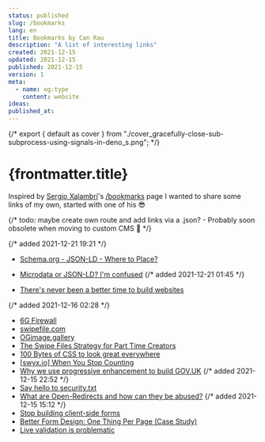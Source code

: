 ```yaml
---
status: published
slug: /bookmarks
lang: en
title: Bookmarks by Can Rau
description: "A list of interesting links"
created: 2021-12-15
updated: 2021-12-15
published: 2021-12-15
version: 1
meta:
  - name: og:type
    content: website
ideas:
published_at:
---
```


{/* export { default as cover } from "./cover_gracefully-close-sub-subprocess-using-signals-in-deno_s.png"; */}

# {frontmatter.title}

Inspired by [Sergio Xalambrí](https://twitter.com/sergiodxa)'s [/bookmarks](https://sergiodxa.com/bookmarks) page I wanted to share some links of my own, started with one of his 😎

{/* todo: maybe create own route and add links via a .json? - Probably soon obsolete when moving to custom CMS 🥰 */}

{/* added 2021-12-21 19:21 */}

- [Schema.org - JSON-LD - Where to Place?](https://stackoverflow.com/questions/28687653/schema-org-json-ld-where-to-place)
- [Microdata or JSON-LD? I'm confused](https://stackoverflow.com/questions/38091635/microdata-or-json-ld-im-confused)
  {/* added 2021-12-21 01:45 */}

- [There's never been a better time to build websites](https://www.simeongriggs.dev/there-has-never-been-a-better-time-to-build-websites)

{/* added 2021-12-16 02:28 */}

- [6G Firewall](https://perishablepress.com/6g/)
- [swipefile.com](https://swipefile.com/)
- [OGimage.gallery](https://www.ogimage.gallery/)
- [The Swipe Files Strategy for Part Time Creators](https://www.swyx.io/swipe-files-strategy/)
- [100 Bytes of CSS to look great everywhere](https://dev.to/swyx/100-bytes-of-css-to-look-great-everywhere-19pd)
- [[swyx.io] When You Stop Counting](https://www.getrevue.co/profile/swyx/issues/swyx-io-when-you-stop-counting-794799)
- [Why we use progressive enhancement to build GOV.UK](https://technology.blog.gov.uk/2016/09/19/why-we-use-progressive-enhancement-to-build-gov-uk/)
  {/* added 2021-12-15 22:52 */}
- [Say hello to security.txt](https://scotthelme.co.uk/say-hello-to-security-txt/)
- [What are Open-Redirects and how can they be abused?](https://www.netsparker.com/blog/web-security/open-redirect-vulnerabilities-netsparker-pauls-security-weekly/)
  {/* added 2021-12-15 15:12 */}
- [Stop building client-side forms](https://blog.vararu.org/stop-building-client-side-forms)
- [Better Form Design: One Thing Per Page (Case Study)](https://www.smashingmagazine.com/2017/05/better-form-design-one-thing-per-page/)
- [Live validation is problematic](https://adamsilver.io/blog/live-validation-is-problematic/)
